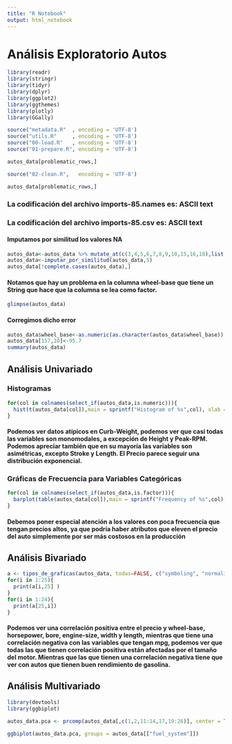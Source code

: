 ---
title: "R Notebook"
output: html_notebook
---

# Análisis Exploratorio Autos #

```{r}
library(readr)
library(stringr)
library(tidyr)
library(dplyr)
library(ggplot2)
library(ggthemes)
library(plotly)
library(GGally)
```


```{r}
source("metadata.R"  , encoding = 'UTF-8')
source("utils.R"     , encoding = 'UTF-8')
source("00-load.R"   , encoding = 'UTF-8')
source("01-prepare.R", encoding = 'UTF-8')
```
```{r}
autos_data[problematic_rows,]
```
```{r}
source("02-clean.R",   encoding = 'UTF-8')
```
```{r}
autos_data[problematic_rows,]
```

### La codificación del archivo imports-85.names es: ASCII text    
### La codificación del archivo imports-85.csv es: ASCII text 


#### Imputamos por similitud los valores NA
```{r}
autos_data<-autos_data %>% mutate_at(c(3,4,5,6,7,8,9,10,15,16,18),list(as.factor))
autos_data<-imputar_por_similitud(autos_data,5)
autos_data[!complete.cases(autos_data),]
```


#### Notamos que hay un problema en la columna wheel-base que tiene un String que hace que la columna se lea como factor.

```{r}
glimpse(autos_data)
```


#### Corregimos dicho error

```{r}
autos_data$wheel_base<-as.numeric(as.character(autos_data$wheel_base))
autos_data[157,10]<-95.7
summary(autos_data)
```

## Análisis Univariado


### Histogramas
```{r}
for(col in colnames(select_if(autos_data,is.numeric))){
  hist(t(autos_data[col]),main = sprintf("Histogram of %s",col), xlab =sprintf("%s",col))
}
```

#### Podemos ver datos atípicos en Curb-Weight, podemos ver que casi todas las variables son monomodales, a excepción de Height y Peak-RPM. Podemos apreciar también que en su mayoría las variables son asimétricas, excepto Stroke y Length. El Precio parece seguir una distribución exponencial.



### Gráficas de Frecuencia para Variables Categóricas
```{r}
for(col in colnames(select_if(autos_data,is.factor))){
  barplot(table(autos_data[col]),main = sprintf("Frequency of %s",col), xlab =sprintf("%s",col))
}
```

#### Debemos poner especial atención a los valores con poca frecuencia que tengan precios altos, ya que podría haber atributos que eleven el precio del auto simplemente por ser más costosos en la producción


## Análisis Bivariado


```{r}
a <- tipos_de_graficas(autos_data, todas=FALSE, c("symboling", "normalized_losses", "fuel_type", "aspiration", "num_of_doors", "body_style", "drive_wheels", "engine_location", "wheel_base", "length", "width", "height", "curb_weight", "engine_type", "num_of_cylinders", "engine_size", "fuel_system", "bore", "stroke", "compression_ratio", "horsepower", "peak_rpm", "city_mpg", "highway_mpg", "price"))
for(i in 1:25){
  print(a[i,25] )
}
for(i in 1:24){
  print(a[25,i])
}
```
#### Podemos ver una correlación positiva entre el precio y wheel-base, horsepower, bore, engine-size, width y length, mientras que tiene una correlación negativa con las variables que tengan mpg, podemos ver que todas las que tienen correlación positiva están afectadas por el tamaño del motor. Mientras que las que tienen una correlación negativa tiene que ver con autos que tienen buen rendimiento de gasolina.




## Análisis Multivariado

```{r}
library(devtools)
library(ggbiplot)

autos_data.pca <- prcomp(autos_data[,c(1,2,11:14,17,19:26)], center = TRUE, scale. = TRUE)
    
ggbiplot(autos_data.pca, groups = autos_data[["fuel_system"]])
```





